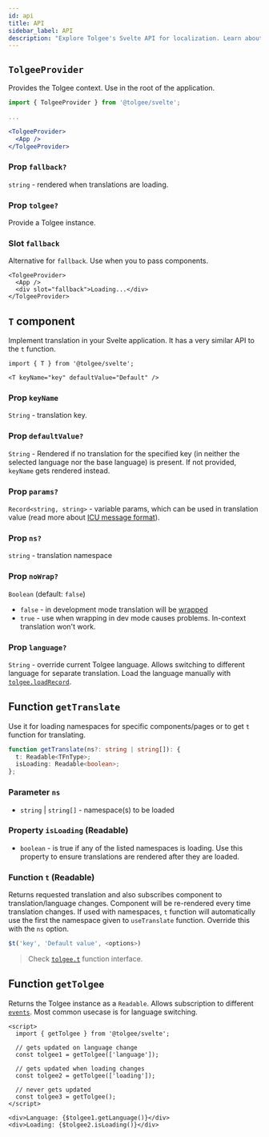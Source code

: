 ```yaml
---
id: api
title: API
sidebar_label: API
description: "Explore Tolgee's Svelte API for localization. Learn about TolgeeProvider, T component, getTranslate and getTolgee functions. Includes props, parameters, and usage examples for efficient translation implementation."
---
```


## `TolgeeProvider`

Provides the Tolgee context. Use in the root of the application.

```jsx
import { TolgeeProvider } from '@tolgee/svelte';

...

<TolgeeProvider>
  <App />
</TolgeeProvider>
```

### Prop `fallback?`

`string` - rendered when translations are loading.

### Prop `tolgee?`

Provide a Tolgee instance.

### Slot `fallback`

Alternative for `fallback`. Use when you to pass components.

```svelte
<TolgeeProvider>
  <App />
  <div slot="fallback">Loading...</div>
</TolgeeProvider>
```

## `T` component

Implement translation in your Svelte application. It has a very similar API to the `t` function.

```svelte
import { T } from '@tolgee/svelte';

<T keyName="key" defaultValue="Default" />
```

### Prop `keyName`

`String` - translation key.

### Prop `defaultValue?`

`String` - Rendered if no translation for the specified key (in neither the selected language nor the base language) is present. If not provided, `keyName` gets rendered instead.

### Prop `params?`

`Record<string, string>` - variable params, which can be used in translation value
(read more about [ICU message format](/platform/translation_process/icu_message_format)).

### Prop `ns?`

`string` - translation namespace

### Prop `noWrap?`

`Boolean` (default: `false`)

- `false` - in development mode translation will be [wrapped](/wrapping.mdx)
- `true` - use when wrapping in dev mode causes problems. In-context translation won't work.

### Prop `language?`

`String` - override current Tolgee language. Allows switching to different language for separate translation. Load the language manually with [`tolgee.loadRecord`](/api/core_package/tolgee.mdx#loadrecord).

## Function `getTranslate`

Use it for loading namespaces for specific components/pages or to get `t` function for translating.

```ts
function getTranslate(ns?: string | string[]): {
  t: Readable<TFnType>;
  isLoading: Readable<boolean>;
};
```

### Parameter `ns`

- `string` | `string[]` - namespace(s) to be loaded

### Property `isLoading` (Readable)

- `boolean` - is true if any of the listed namespaces is loading. Use this property to ensure translations are rendered after they are loaded.

### Function `t` (Readable)

Returns requested translation and also subscribes component to translation/language changes. Component will be re-rendered every time translation changes. If used with namespaces, `t` function will automatically use the first the namespace given to `useTranslate` function. Override this with the `ns` option.

```ts
$t('key', 'Default value', <options>)
```

> Check [`tolgee.t`](/api/core_package/tolgee.mdx#t) function interface.

## Function `getTolgee`

Returns the Tolgee instance as a `Readable`. Allows subscription to different [`events`](/api/core_package/events.mdx). Most common usecase is for language switching.

```svelte
<script>
  import { getTolgee } from '@tolgee/svelte';

  // gets updated on language change
  const tolgee1 = getTolgee(['language']);

  // gets updated when loading changes
  const tolgee2 = getTolgee(['loading']);

  // never gets updated
  const tolgee3 = getTolgee();
</script>

<div>Language: {$tolgee1.getLanguage()}</div>
<div>Loading: {$tolgee2.isLoading()}</div>
```
